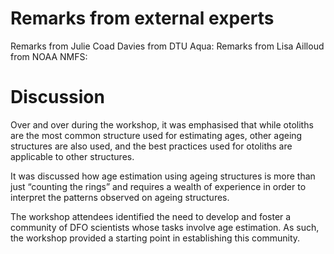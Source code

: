 \clearpage

# Remarks from external experts

Remarks from Julie Coad Davies from DTU Aqua:
\begin{quotation}
The workshop has been an excellent forum for those working with age reading and the age data resulting from their work. With such a variety of expertise across labs and regions under the DFO it is important that a community is formed to facilitate knowledge sharing on best practices. There are opportunities for age reading calibration across labs who are age reading the same stocks, cooperation on updating reference collections and knowledge sharing on image acquisition and method testing. 

Future plans to have a DFO version of SmartDots will facilitate this and will support an overall improvement in the quality of the age data coming from the age reading labs and how the data is subsequently used in the stock assessment process. Forming a working group who meet annually will foster the communication required to sustain the community. 
\end{quotation}

Remarks from Lisa Ailloud from NOAA NMFS:
\begin{quotation}
The 2023 TESA best practices in ageing workshop was a very successful meeting. It provided a forum for experts from different labs and regions to share experiences, pain points and new developments in fish age determination and modeling. Age and growth play an important role in stock assessment and any biases in these input quantities can ultimately affect the correct evaluation of stock status and management advice. It is therefore essential to identify the potential sources of bias and take the necessary steps to mitigate them. Discussions carried out during the workshop helped advance this goal. Having a wide range of expertise present helped broaden the discussions and bridge the gap between the various stages of data and model development.

As participants shared their individual experiences, advances and setbacks, it became clear that many of the issues raised were common across labs and relevant to the group as a whole. This type of forum where solutions can be worked out and shared among experts is an important step towards homogenizing protocols and increasing overall efficiency. Participants clearly showed an interest in understanding past practices and improving upon them. Discussions around making use of automation and open science principles to increase transparency in the process were very encouraging. New technological developments were also shared with the group. Preliminary results for their application appear very promising. 

\end{quotation}

\clearpage

# Discussion

Over and over during the workshop, it was emphasised that while otoliths are the most common structure used for estimating ages, other ageing structures are also used, and the best practices used for otoliths are applicable to other structures.

It was discussed how age estimation using ageing structures is more than just "counting the rings" and requires a wealth of experience in order to interpret the patterns observed on ageing structures.

The workshop attendees identified the need to develop and foster a community of DFO scientists whose tasks involve age estimation. As such, the workshop provided a starting point in establishing this community.

